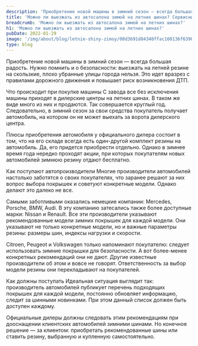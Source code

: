 ```yaml
---
description: 'Приобретение новой машины в зимний сезон — всегда большая радость. Нужно помнить и о безопасности: выезжать на летней резине на скользкие, плохо убранные улицы города нельзя. '
title: 'Можно ли выезжать из автосалона зимой на летних шинах? Сервисный центр «АЛЬФА»'
breadcrumb: 'Можно ли выезжать из автосалона зимой на летних шинах?'
h1: 'Можно ли выезжать из автосалона зимой на летних шинах?'
pubDate: 2022-01-29
image: '/img/about/blog/letnie-shiny-zimoy/00d3691d84340ffac160136f6390e19f.webp'
type: blog
---
```

Приобретение новой машины в зимний сезон — всегда большая радость. Нужно помнить и о безопасности: выезжать на летней резине на скользкие, плохо убранные улицы города нельзя. Это идет вразрез с правилами дорожного движения и повышает риск возникновения ДТП.

Что происходит при покупке машины
С завода все без исключения машины приходят в дилерские центры на летних шинах. В таком же виде много из них и продаются. Так совершается круглый год. Следовательно, в зимний сезон за свои средства покупатель получает автомобиль, на котором он не может выехать за ворота дилерского центра.

Плюсы приобретения автомобиля у официального дилера состоит в том, что на его складе всегда есть один-другой комплект резины на автомобиль. Да, его придется приобрести отдельно. Однако в зимнее время года нередко проходят акции, при которых покупателям новых автомобилей зимнюю резину отдают бесплатно.

Как поступают автопроизводители
Многие производители автомобилей настолько заботятся о своих покупателях, что заранее решают за них вопрос выбора покрышек и советуют конкретные модели. Однако делают это далеко не все.

Самыми заботливыми оказались немецкие компании: Mercedes, Porsche, BMW, Audi. В эту компанию затесались также более доступные марки: Nissan и Renault. Все эти производители указывают рекомендованные модели зимних покрышек для каждой модели. Они указывают не только конкретные модели, но и важные параметры резины: размеры шин, индексы нагрузки и скорости.

Citroen, Peugeot и Volkswagen только напоминают покупателю: следует использовать зимние покрышки для безопасности. А вот более-менее конкретных рекомендаций они не дают. Другие известные производители об этом и вовсе не говорят. Ответственность за выбор модели резины они перекладывают на покупателей.

Как должны поступать
Идеальная ситуация выглядит так: производитель автомобилей публикует перечень подходящих покрышек для каждой модели, постоянно обновляет информацию, следит за шинными новинками. При этом данный список должен быть доступен каждому.

Официальные дилеры должны следовать этим рекомендациям при дооснащении клиентских автомобилей зимними шинами. Но конечное решение — за клиентом: приобретать рекомендованные шины или ставить резину, выбранную и купленную самостоятельно.

